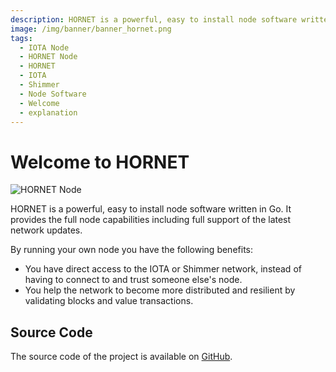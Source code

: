 ```yaml
---
description: HORNET is a powerful, easy to install node software written in Go. It provides the full node capabilities including full support of the latest network updates.
image: /img/banner/banner_hornet.png
tags:
  - IOTA Node
  - HORNET Node
  - HORNET
  - IOTA
  - Shimmer
  - Node Software
  - Welcome
  - explanation
---
```


# Welcome to HORNET

![HORNET Node](/img/banner/banner_hornet.png)

HORNET is a powerful, easy to install node software written in Go.
It provides the full node capabilities including full support of the latest network updates.

By running your own node you have the following benefits:

- You have direct access to the IOTA or Shimmer network, instead of having to connect to and trust someone else's node.
- You help the network to become more distributed and resilient by validating blocks and value transactions.

## Source Code

The source code of the project is available on [GitHub](https://github.com/iotaledger/hornet).
